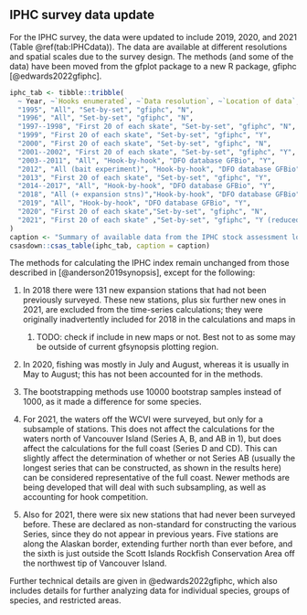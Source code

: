 ## IPHC survey data update

For the IPHC survey, the data were updated to include 2019, 2020, and 2021
(Table \@ref(tab:IPHCdata)). The data are available at different resolutions
and spatial scales due to the survey design.
The methods (and some of the data) have been moved from the gfplot package to
a new R package, gfiphc [@edwards2022gfiphc].

\clearpage

```r
iphc_tab <- tibble::tribble(
  ~ Year, ~`Hooks enumerated`, ~`Data resolution`, ~`Location of data`, ~WCVI,
  "1995", "All", "Set-by-set", "gfiphc", "N",
  "1996", "All", "Set-by-set", "gfiphc", "N",
  "1997--1998", "First 20 of each skate", "Set-by-set", "gfiphc", "N",
  "1999", "First 20 of each skate", "Set-by-set", "gfiphc", "Y",
  "2000", "First 20 of each skate", "Set-by-set", "gfiphc", "N",
  "2001--2002", "First 20 of each skate", "Set-by-set", "gfiphc", "Y",
  "2003--2011", "All", "Hook-by-hook", "DFO database GFBio", "Y",
  "2012", "All (bait experiment)", "Hook-by-hook", "DFO database GFBio", "Y",
  "2013", "First 20 of each skate", "Set-by-set", "gfiphc", "Y",
  "2014--2017", "All", "Hook-by-hook", "DFO database GFBio", "Y",
  "2018", "All (+ expansion stns)","Hook-by-hook", "DFO database GFBio", "Y",
  "2019", "All", "Hook-by-hook", "DFO database GFBio", "Y",
  "2020", "First 20 of each skate","Set-by-set", "gfiphc", "N",
  "2021", "First 20 of each skate" ,"Set-by-set", "gfiphc", "Y (reduced)"
)
caption <- "Summary of available data from the IPHC stock assessment longline surveys, updating Table G.1 from Anderson et al. 2019. 'Data resolution' indicates at what level the data are available, and 'WCVI' indicates whether or not the survey included locations off the west coast of Vancouver Island. 'Location of data' indicates where the data now reside (all earlier data on spreadsheets are now in gfiphc)."
csasdown::csas_table(iphc_tab, caption = caption)
```

The methods for calculating the IPHC index remain unchanged from those
described in [@anderson2019synopsis], except for the following:

1. In 2018 there were 131 new expansion stations that had not been previously
   surveyed. These new stations, plus six further new ones in 2021, are
   excluded from the time-series calculations; they were originally
   inadvertently included for 2018 in the calculations and maps in
   @anderson2019synopsis. TODO: check if include in new maps or not. Best not
   to as some may be outside of current gfsynopsis plotting region.
   <!--iphc-2020-data.pdf and iphc-2021-data.pdf in gfiphc have details-->

2. In 2020, fishing was mostly in July and August, whereas it is usually in May
   to August; this has not been accounted for in the methods.

3. The bootstrapping methods use 10000 bootstrap samples instead of 1000, as
   it made a difference for some species.

4. For 2021, the waters off the WCVI were surveyed, but only for a subsample of
   stations. This does not affect the calculations for the waters north of
   Vancouver Island (Series A, B, and AB in @anderson2019synopsis), but does
   affect the calculations for the full coast (Series D and CD). This can
   slightly affect the determination of whether or not Series AB (usually the
   longest series that can be constructed, as shown in the results here) can be
   considered representative of the full coast. Newer methods are being
   developed that will deal with such subsampling, as well as accounting for
   hook competition.

5. Also for 2021, there were six new stations that had never been surveyed
   before. These are declared as non-standard for constructing the various
   Series, since they do not appear in previous years. Five stations are along
   the Alaskan border, extending further north than ever before, and the sixth
   is just outside the Scott Islands Rockfish Conservation Area off the
   northwest tip of Vancouver Island.
   <!-- See iphc-2021-data.pdf for maps and further details.-->

Further technical details are given in @edwards2022gfiphc, which also
includes details for further analyzing data for individual species, groups of
species, and restricted areas.
